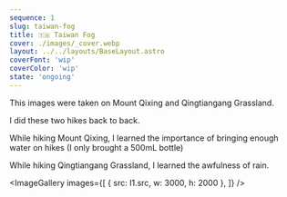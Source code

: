 ```yaml
---
sequence: 1
slug: taiwan-fog
title: 🇹🇼 Taiwan Fog
cover: ./images/_cover.webp
layout: ../../layouts/BaseLayout.astro
coverFont: 'wip'
coverColor: 'wip'
state: 'ongoing'
---
```


This images were taken on Mount Qixing and Qingtiangang Grassland.

I did these two hikes back to back. 

While hiking Mount Qixing, I learned the importance of bringing enough water on hikes (I only brought a 500mL bottle)

While hiking Qingtiangang Grassland, I learned the awfulness of rain.

<ImageGallery images={[
    { src: I1.src, w: 3000, h: 2000 },
]} />